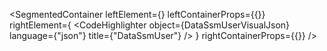 
<SegmentedContainer
  leftElement={<DataSsmUserDesc />}
  leftContainerProps={{}}
  rightElement={
    <CodeHighlighter
      object={DataSsmUserVisualJson}
      language={"json"}
      title={"DataSsmUser"}
    />
  }
  rightContainerProps={{}}
/>

<div
  class={"spacer"}
/>


